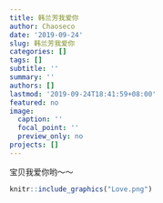 ```yaml
---
title: 韩兰芳我爱你
author: Chaoseco
date: '2019-09-24'
slug: 韩兰芳我爱你
categories: []
tags: []
subtitle: ''
summary: ''
authors: []
lastmod: '2019-09-24T18:41:59+08:00'
featured: no
image:
  caption: ''
  focal_point: ''
  preview_only: no
projects: []
---
```


宝贝我爱你哟～～

```r
knitr::include_graphics("Love.png")
```